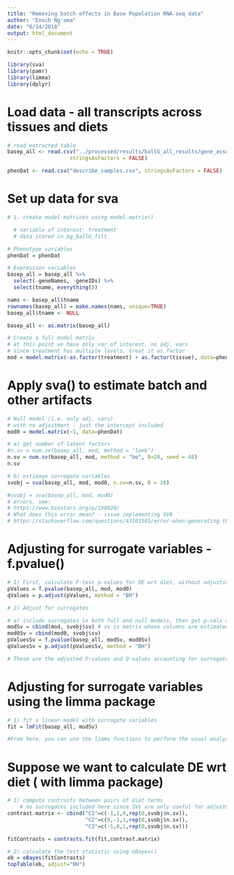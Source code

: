 ```yaml
---
title: "Removing batch effects in Base Population RNA-seq data"
author: "Enoch Ng'oma"
date: "6/14/2018"
output: html_document
---
```


```r
knitr::opts_chunk$set(echo = TRUE)

library(sva)
library(pamr)
library(limma)
library(dplyr)
```

# Load data - all transcripts across tissues and diets

```r
# read extracted table
basep_all <- read.csv("../processed/results/ballG_all_results/gene_associated_texpr.csv", 
                    stringsAsFactors = FALSE)

phenDat <- read.csv("describe_samples.csv", stringsAsFactors = FALSE)

```

# Set up data for sva

```r
# 1. create model matrices using model.matrix()

  # variable of interest: treatment
  # data stored in bg_ballG_filt

# Phenotype variables 
phenDat = phenDat 

# Expression variables
basep_all = basep_all %>%
  select(-geneNames, -geneIDs) %>%
  select(tname, everything())

nams <- basep_all$tname
rownames(basep_all) = make.names(nams, unique=TRUE) 
basep_all$tname <- NULL

basep_all <- as.matrix(basep_all)

# Create a full model matrix
# at this point we have only var of interest, no adj. vars
# since treatment has multiple levels, treat it as factor
mod = model.matrix(~as.factor(treatment) + as.factor(tissue), data=phenDat)
```

# Apply sva() to estimate batch and other artifacts

```r
# Null model (i.e. only adj. vars)
# with no adjustment - just the intercept included
mod0 = model.matrix(~1, data=phenDat)

# a) get number of latent factors
#n.sv = num.sv(basep_all, mod, method = "leek")
n.sv = num.sv(basep_all, mod, method = "be", B=20, seed = 48)
n.sv

# b) estimage surrogate variables
svobj = sva(basep_all, mod, mod0, n.sv=n.sv, B = 20)

#svobj = sva(basep_all, mod, mod0) 
# errors, see:
# https://www.biostars.org/p/198820/
# What does this error mean? - issue implementing SVA
# https://stackoverflow.com/questions/43101585/error-when-generating-the-sva-object-using-package-sva-in-r

```

# Adjusting for surrogate variables - f.pvalue()

```r
# 1) First, calculate F-test p-values for DE wrt diet, without adjusting for SVs
pValues = f.pvalue(basep_all, mod, mod0)
qValues = p.adjust(pValues, method = "BH") 

# 2) Adjust for surrogates

# a) include surrogates in both full and null models, then get p-vals and q-vals
modSv = cbind(mod, svobj$sv) # sv is matrix whose columns are estimated SVs
mod0Sv = cbind(mod0, svobj$sv)
pValuesSv = f.pvalue(basep_all, modSv, mod0Sv)
qValuesSv = p.adjust(pValuesSv, method = "BH")

# These are the adjusted P-values and Q-values accounting for surrogate variables.
```

# Adjusting for surrogate variables using the limma package

```r
# 1) fit a linear model with surrogate variables
fit = lmFit(basep_all, modSv)

#From here, you can use the limma functions to perform the usual analyses.
```

# Suppose we want to calculate DE wrt diet ( with limma package)


```r
# 1) compute contrasts between pairs of diet terms
    # no surrogates included here since SVs are only useful for adjustment
contrast.matrix <- cbind("C1"=c(-1,1,0,rep(0,svobj$n.sv)),
                         "C2"=c(0,-1,1,rep(0,svobj$n.sv)),
                         "C3"=c(-1,0,1,rep(0,svobj$n.sv)))

fitContrasts = contrasts.fit(fit,contrast.matrix) 

# 2) calculate the test statistic using eBayes()
eb = eBayes(fitContrasts)
topTable(eb, adjust="BH")

```



